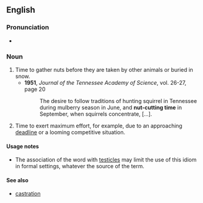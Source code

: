 ==English==

===Pronunciation===
* {{audio|En-au-nut-cutting time.ogg|Audio (AU)|lang=en}}

===Noun===
{{en-noun|head=[[nut]]-[[cutting]] [[time]]|-}}

# Time to gather nuts before they are taken by other animals or buried in snow.
#* '''1951''', ''Journal of the Tennessee Academy of Science'', vol. 26-27, page 20
#*: The desire to follow traditions of hunting squirrel in Tennessee during mulberry season in June, and '''nut-cutting time''' in September, when squirrels concentrate, [...].
# {{lb|en|idiomatic}} Time to exert maximum effort, for example, due to an approaching [[deadline]] or a looming competitive situation.

====Usage notes====
* The association of the word {{m|en|nuts}} with [[testicles]] may limit the use of this idiom in formal settings, whatever the source of the term.

====See also====
* [[castration]]
